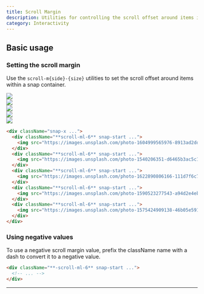 ```yaml
---
title: Scroll Margin
description: Utilities for controlling the scroll offset around items in a snap container.
category: Interactivity
---
```



## Basic usage

### Setting the scroll margin

Use the `scroll-m{side}-{size}` utilities to set the scroll offset around items within a snap container.

<Example p="none" hint="Scroll in the grid of images to see the expected behaviour">
  <div className="w-full flex gap-12 snap-x overflow-x-auto py-14">
    <div className="snap-start scroll-ml-6 shrink-0 relative first:pl-6 last:pr-[calc(100%-21.5rem)]">
      <div className="bg-stripes-pink w-6 absolute top-0 left-0 bottom-0"></div>
      <img className="relative shrink-0 w-80 h-40 rounded-lg shadow-xl bg-white" src="https://images.unsplash.com/photo-1604999565976-8913ad2ddb7c?ixlib=rb-1.2.1&ixid=MnwxMjA3fDB8MHxwaG90by1wYWdlfHx8fGVufDB8fHx8&auto=format&fit=crop&w=320&h=160&q=80" />
    </div>
    <div className="snap-start scroll-ml-6 shrink-0 relative first:pl-6 last:pr-[calc(100%-21.5rem)]">
      <div className="bg-stripes-pink w-6 absolute top-0 -left-6 bottom-0"></div>
      <img className="relative shrink-0 w-80 h-40 rounded-lg shadow-xl bg-white" src="https://images.unsplash.com/photo-1540206351-d6465b3ac5c1?ixlib=rb-1.2.1&ixid=MnwxMjA3fDB8MHxwaG90by1wYWdlfHx8fGVufDB8fHx8&auto=format&fit=crop&w=320&h=160&q=80" />
    </div>
    <div className="snap-start scroll-ml-6 shrink-0 relative first:pl-6 last:pr-[calc(100%-21.5rem)]">
      <div className="bg-stripes-pink w-6 absolute top-0 -left-6 bottom-0"></div>
      <img className="relative shrink-0 w-80 h-40 rounded-lg shadow-xl bg-white" src="https://images.unsplash.com/photo-1622890806166-111d7f6c7c97?ixlib=rb-1.2.1&ixid=MnwxMjA3fDB8MHxwaG90by1wYWdlfHx8fGVufDB8fHx8&auto=format&fit=crop&w=320&h=160&q=80" />
    </div>
    <div className="snap-start scroll-ml-6 shrink-0 relative first:pl-6 last:pr-[calc(100%-21.5rem)]">
      <div className="bg-stripes-pink w-6 absolute top-0 -left-6 bottom-0"></div>
      <img className="relative shrink-0 w-80 h-40 rounded-lg shadow-xl bg-white" src="https://images.unsplash.com/photo-1590523277543-a94d2e4eb00b?ixlib=rb-1.2.1&ixid=MnwxMjA3fDB8MHxwaG90by1wYWdlfHx8fGVufDB8fHx8&auto=format&fit=crop&w=320&h=160&q=80" />
    </div>
    <div className="snap-start scroll-ml-6 shrink-0 relative first:pl-6 last:pr-[calc(100%-21.5rem)]">
      <div className="bg-stripes-pink w-6 absolute top-0 -left-6 bottom-0"></div>
      <img className="relative shrink-0 w-80 h-40 rounded-lg shadow-xl bg-white" src="https://images.unsplash.com/photo-1575424909138-46b05e5919ec?ixlib=rb-1.2.1&ixid=MnwxMjA3fDB8MHxwaG90by1wYWdlfHx8fGVufDB8fHx8&auto=format&fit=crop&w=320&h=160&q=80" />
    </div>
  </div>
</Example>

```html
<div className="snap-x ...">
  <div className="**scroll-ml-6** snap-start ...">
    <img src="https://images.unsplash.com/photo-1604999565976-8913ad2ddb7c?ixlib=rb-1.2.1&ixid=MnwxMjA3fDB8MHxwaG90by1wYWdlfHx8fGVufDB8fHx8&auto=format&fit=crop&w=320&h=160&q=80" />
  </div>
  <div className="**scroll-ml-6** snap-start ...">
    <img src="https://images.unsplash.com/photo-1540206351-d6465b3ac5c1?ixlib=rb-1.2.1&ixid=MnwxMjA3fDB8MHxwaG90by1wYWdlfHx8fGVufDB8fHx8&auto=format&fit=crop&w=320&h=160&q=80" />
  </div>
  <div className="**scroll-ml-6** snap-start ...">
    <img src="https://images.unsplash.com/photo-1622890806166-111d7f6c7c97?ixlib=rb-1.2.1&ixid=MnwxMjA3fDB8MHxwaG90by1wYWdlfHx8fGVufDB8fHx8&auto=format&fit=crop&w=320&h=160&q=80" />
  </div>
  <div className="**scroll-ml-6** snap-start ...">
    <img src="https://images.unsplash.com/photo-1590523277543-a94d2e4eb00b?ixlib=rb-1.2.1&ixid=MnwxMjA3fDB8MHxwaG90by1wYWdlfHx8fGVufDB8fHx8&auto=format&fit=crop&w=320&h=160&q=80" />
  </div>
  <div className="**scroll-ml-6** snap-start ...">
    <img src="https://images.unsplash.com/photo-1575424909138-46b05e5919ec?ixlib=rb-1.2.1&ixid=MnwxMjA3fDB8MHxwaG90by1wYWdlfHx8fGVufDB8fHx8&auto=format&fit=crop&w=320&h=160&q=80" />
  </div>
</div>
```

### Using negative values

To use a negative scroll margin value, prefix the className name with a dash to convert it to a negative value.

```html
<div className="**-scroll-ml-6** snap-start ...">
  <!-- ... -->
</div>
```

---
